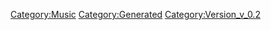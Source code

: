 {{Music
 |Name=愛・おぼえていますか
 |ID=11
 |Cov=11
 |Cd=1
 |Nam=11
 |Div=11
 |Ma=2
 |SerieId=4
 |SerieLogoId=4
 |WavId=11
 |VariationId=0
 |Dsc=11
 |Strt=10
 |ValkyrieBattle=1
 |ValkyrieIntro=1
 |ValkyrieIntroSky=1
 |DivaSolo=1
 |DivaMulti=1
 |Exp=2
 |OfficialName=愛・おぼえていますか
 |VocalName=飯島真理
 |Description=作品：超時空要塞マクロス 愛・おぼえていますか<br /><br />歌手：飯島真理<br /><br />作詞：安井かずみ<br />作曲：加藤和彦
 |StoryTitle=「わたし、歌うわ。思いっきり！」
 |StoryDesc=最終決戦の最中、輝からミンメイへ託されたのは、<br />古い記録に残されていた楽曲だった。<br /><br />輝の言葉によって迷いを振り切ったミンメイは、<br />戦場にその身をさらして静かに歌い始める。<br />遥か昔、誰かが歌った色あせることのないラブソングを。
 |BuyURL=https://recochoku.jp/song/S20268933/single?ds=34294998
 |BannerId=0
 |AnmStoreURL=
}}
[[Category:Music]]
[[Category:Generated]]
[[Category:Version_v_0.2]]
